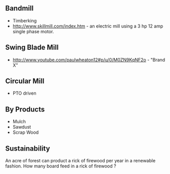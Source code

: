 ==Bandmill==
*Timberking
*http://www.skillmill.com/index.htm - an electric mill using a 3 hp 12 amp single phase motor.  

==Swing Blade Mill==
*http://www.youtube.com/paulwheaton12#p/u/0/M0ZN9KqNF2o - "Brand X"

==Circular Mill==
*PTO driven

==By Products==
*Mulch
*Sawdust
*Scrap Wood

==Sustainability==

An acre of forest can product a rick of firewood per year in a renewable fashion. How many board feed in a rick of firewood ?
{{catneeded}}
